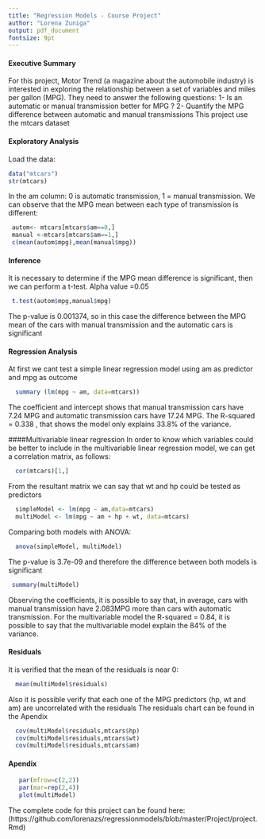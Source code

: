 ```yaml
---
title: "Regression Models - Course Project"
author: "Lorena Zuniga"
output: pdf_document
fontsize: 9pt
---
```

#### Executive Summary
For this project, Motor Trend (a magazine about the automobile industry) is interested in exploring the relationship between a set of variables and miles per gallon (MPG). They need to answer the following questions:
1- Is an automatic or manual transmission better for MPG ?
2- Quantify the MPG difference between automatic and manual transmissions
This project use the mtcars dataset

#### Exploratory Analysis
Load the data:
```r
data("mtcars")
str(mtcars)
```
In the am column: 0 is automatic transmission, 1 = manual transmission.
We can observe that the MPG mean between each type of transmission is different:
```r
 autom<- mtcars[mtcars$am==0,]
 manual <-mtcars[mtcars$am==1,]
 c(mean(autom$mpg),mean(manual$mpg))
```
#### Inference
It is necessary to determine if the MPG mean difference is significant, then we can perform a t-test. Alpha value =0.05
```r
 t.test(autom$mpg,manual$mpg)
```
 The p-value is 0.001374, so in this case the difference between the MPG mean of the cars with manual transmission and the automatic cars is significant

#### Regression Analysis
At first we cant test a simple linear regression model using am as predictor and mpg as outcome

```r
  summary (lm(mpg ~ am, data=mtcars))
```
The coefficient and intercept shows that manual transmission cars have 7.24 MPG and automatic transmission cars have 17.24 MPG.
The R-squared = 0.338 , that shows the model only explains 33.8% of the variance.

####Multivariable linear regression
In order to know which variables could be better to include in the multivariable linear regression model, we can get a correlation matrix, as follows:
```r
  cor(mtcars)[1,]
```
From the resultant matrix we can say that wt and hp could be tested as predictors
```r
  simpleModel <- lm(mpg ~ am,data=mtcars)
  multiModel <- lm(mpg ~ am + hp + wt, data=mtcars)
```
Comparing both models with ANOVA:
```r
  anova(simpleModel, multiModel)
```
The p-value is 3.7e-09 and therefore the difference between both models is significant

```r
 summary(multiModel)  
```
Observing the coefficients, it is possible to say that, in average, cars with manual transmission have 2.083MPG more than cars with automatic transmission.
For the multivariable model the R-squared = 0.84, it is possible to say that the multivariable model explain the  84% of the variance.

#### Residuals
 It is verified that the mean of the residuals is near 0:
````r
  mean(multiModel$residuals)
````
 Also it is possible verify that each one of the MPG predictors (hp, wt and am) are uncorrelated with the residuals
The residuals chart can be found in the Apendix
```r
  cov(multiModel$residuals,mtcars$hp)
  cov(multiModel$residuals,mtcars$wt)
  cov(multiModel$residuals,mtcars$am)
````
#### Apendix
```r
   par(mfrow=c(2,2))
   par(mar=rep(2,4))
   plot(multiModel)
```
The complete code for this project can be found here: (https://github.com/lorenazs/regressionmodels/blob/master/Project/project.Rmd) 